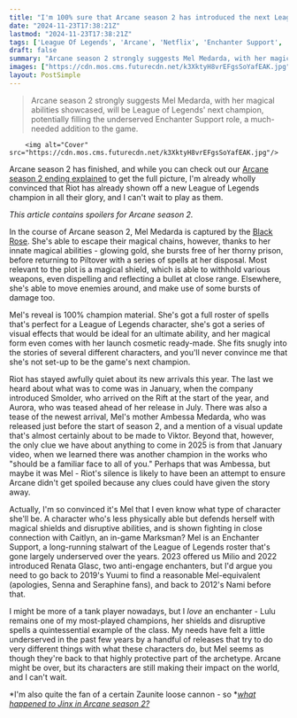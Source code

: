 ```yaml
---
title: "I'm 100% sure that Arcane season 2 has introduced the next League of Legends champion, and I can't wait for them"
date: "2024-11-23T17:38:21Z"
lastmod: "2024-11-23T17:38:21Z"
tags: ['League Of Legends', 'Arcane', 'Netflix', 'Enchanter Support', 'Video Game', 'Champion']
draft: false
summary: "Arcane season 2 strongly suggests Mel Medarda, with her magical abilities showcased, will be League of Legends' next champion, potentially filling the underserved Enchanter Support role, a much-needed addition to the game."
images: ["https://cdn.mos.cms.futurecdn.net/k3XktyH8vrEFgsSoYafEAK.jpg"]
layout: PostSimple
---
```

> Arcane season 2 strongly suggests Mel Medarda, with her magical abilities showcased, will be League of Legends' next champion, potentially filling the underserved Enchanter Support role, a much-needed addition to the game.


        <img alt="Cover" src="https://cdn.mos.cms.futurecdn.net/k3XktyH8vrEFgsSoYafEAK.jpg"/>
        
Arcane season 2 has finished, and while you can check out our [<u>Arcane season 2 ending explained</u>](https://www.gamesradar.com/entertainment/netflix/arcane-season-2-ending-explained/) to get the full picture, I'm already wholly convinced that Riot has already shown off a new League of Legends champion in all their glory, and I can't wait to play as them.

*This article contains spoilers for Arcane season 2.*

In the course of Arcane season 2, Mel Medarda is captured by the [<u>Black Rose</u>](https://www.gamesradar.com/entertainment/animation-shows/arcane-what-is-the-black-rose-in-league-of-legends-and-what-does-it-mean-for-mel-and-ambessa/). She's able to escape their magical chains, however, thanks to her innate magical abilities - glowing gold, she bursts free of her thorny prison, before returning to Piltover with a series of spells at her disposal. Most relevant to the plot is a magical shield, which is able to withhold various weapons, even dispelling and reflecting a bullet at close range. Elsewhere, she's able to move enemies around, and make use of some bursts of damage too.

Mel's reveal is 100% champion material. She's got a full roster of spells that's perfect for a League of Legends character, she's got a series of visual effects that would be ideal for an ultimate ability, and her magical form even comes with her launch cosmetic ready-made. She fits snugly into the stories of several different characters, and you'll never convince me that she's not set-up to be the game's next champion.

Riot has stayed awfully quiet about its new arrivals this year. The last we heard about what was to come was in January, when the company introduced Smolder, who arrived on the Rift at the start of the year, and Aurora, who was teased ahead of her release in July. There was also a tease of the newest arrival, Mel's mother Ambessa Medarda, who was released just before the start of season 2, and a mention of a visual update that's almost certainly about to be made to Viktor. Beyond that, however, the only clue we have about anything to come in 2025 is from that January video, when we learned there was another champion in the works who "should be a familiar face to all of you." Perhaps that was Ambessa, but maybe it was Mel - Riot's silence is likely to have been an attempt to ensure Arcane didn't get spoiled because any clues could have given the story away.

Actually, I'm so convinced it's Mel that I even know what type of character she'll be. A character who's less physically able but defends herself with magical shields and disruptive abilities, and is shown fighting in close connection with Caitlyn, an in-game Marksman? Mel is an Enchanter Support, a long-running stalwart of the League of Legends roster that's gone largely underserved over the years. 2023 offered us Milio and 2022 introduced Renata Glasc, two anti-engage enchanters, but I'd argue you need to go back to 2019's Yuumi to find a reasonable Mel-equivalent (apologies, Senna and Seraphine fans), and back to 2012's Nami before that.

I might be more of a tank player nowadays, but I *love* an enchanter - Lulu remains one of my most-played champions, her shields and disruptive spells a quintessential example of the class. My needs have felt a little underserved in the past few years by a handful of releases that try to do very different things with what these characters do, but Mel seems as though they're back to that highly protective part of the archetype. Arcane might be over, but its characters are still making their impact on the world, and I can't wait.

*I'm also quite the fan of a certain Zaunite loose cannon - so *[<em>what happened to Jinx in Arcane season 2?</em>](https://www.gamesradar.com/entertainment/animation-shows/what-happened-to-jinx-at-the-end-of-arcane-a-tiny-animation-detail-and-a-massive-throwback-could-explain-powders-fate/)
        